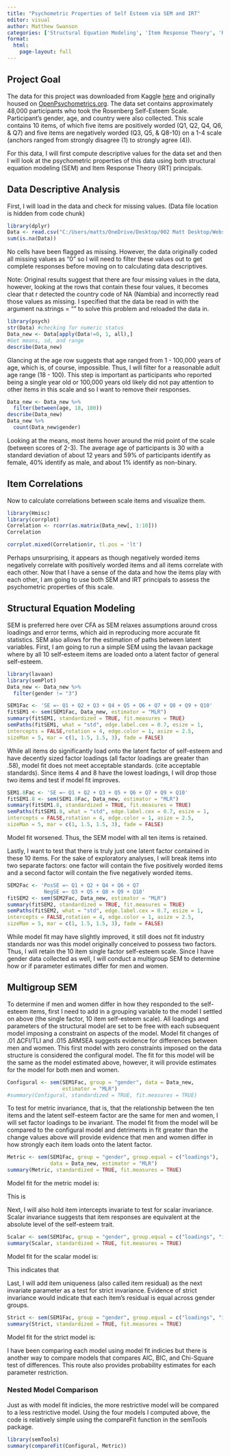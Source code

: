 ---
title: "Psychometric Properties of Self Esteem via SEM and IRT"
editor: visual
author: Matthew Swanson
categories: ['Structural Equation Modeling', 'Item Response Theory', 'R', 'lavaan']
format: 
  html: 
    page-layout: full
---

::: text-center
# **Project Goal**
:::

The data for this project was downloaded from Kaggle [here](https://www.kaggle.com/datasets/lucasgreenwell/rosenberg-self-esteem-scale-responses?select=data.csv) and originally housed on [OpenPsychometrics.org](https://openpsychometrics.org/). The data set contains approximately 48,000 participants who took the Rosenberg Self-Esteem Scale. Participant's gender, age, and country were also collected. This scale contains 10 items, of which five items are positively worded (Q1, Q2, Q4, Q6, & Q7) and five items are negatively worded (Q3, Q5, & Q8-10) on a 1-4 scale (anchors ranged from strongly disagree (1) to strongly agree (4)).

For this data, I will first compute descriptive values for the data set and then I will look at the psychometric properties of this data using both structural equation modeling (SEM) and Item Response Theory (IRT) principals.

::: text-center
# **Data Descriptive Analysis**
:::

First, I will load in the data and check for missing values. (Data file location is hidden from code chunk)

```{r}
library(dplyr)
Data <- read.csv("C:/Users/matts/OneDrive/Desktop/002 Matt Desktop/WebsiteData/SelfEsteem Data/data.csv", na.strings = "")
sum(is.na(Data))
```

No cells have been flagged as missing. However, the data originally coded all missing values as "0" so I will need to filter these values out to get complete responses before moving on to calculating data descriptives.

Note: Original results suggest that there are four missing values in the data, however, looking at the rows that contain these four values, it becomes clear that r detected the country code of NA (Nambia) and incorrectly read those values as missing. I specified that the data be read in with the argument na.strings = "" to solve this problem and reloaded the data in.

```{r}
library(psych)
str(Data) #checking for numeric status
Data_new <- Data[apply(Data!=0, 1, all),]
#Get means, sd, and range
describe(Data_new)
```

Glancing at the age row suggests that age ranged from 1 - 100,000 years of age, which is, of course, impossible. Thus, I will filter for a reasonable adult age range (18 - 100). This step is important as participants who reported being a single year old or 100,000 years old likely did not pay attention to other items in this scale and so I want to remove their responses.

```{r}
Data_new <- Data_new %>%
  filter(between(age, 18, 100))
describe(Data_new)
Data_new %>%
  count(Data_new$gender)
```

Looking at the means, most items hover around the mid point of the scale (between scores of 2-3). The average age of participants is 30 with a standard deviation of about 12 years and 59% of participants identify as female, 40% identify as male, and about 1% identify as non-binary.

::: text-center
## **Item Correlations**
:::

Now to calculate correlations between scale items and visualize them.

```{r}
library(Hmisc)
library(corrplot)
Correlation <- rcorr(as.matrix(Data_new[, 1:10]))
Correlation

corrplot.mixed(Correlation$r, tl.pos = 'lt')
```

Perhaps unsurprising, it appears as though negatively worded items negatively correlate with positively worded items and all items correlate with each other. Now that I have a sense of the data and how the items play with each other, I am going to use both SEM and IRT principals to assess the psychometric properties of this scale.

::: text-center
# **Structural Equation Modeling**
:::

SEM is preferred here over CFA as SEM relaxes assumptions around cross loadings and error terms, which aid in reproducing more accurate fit statistics. SEM also allows for the estimation of paths between latent variables. First, I am going to run a simple SEM using the lavaan package where by all 10 self-esteem items are loaded onto a latent factor of general self-esteem.

```{r}
library(lavaan)
library(semPlot)
Data_new <- Data_new %>%
  filter(gender != "3")

SEM1Fac <- 'SE =~ Q1 + Q2 + Q3 + Q4 + Q5 + Q6 + Q7 + Q8 + Q9 + Q10'
fitSEM1 <- sem(SEM1Fac, Data_new, estimator = "MLR")
summary(fitSEM1, standardized = TRUE, fit.measures = TRUE)
semPaths(fitSEM1, what = "std", edge.label.cex = 0.7, esize = 1,
intercepts = FALSE,rotation = 4, edge.color = 1, asize = 2.5,
sizeMan = 5, mar = c(1, 1.5, 1.5, 3), fade = FALSE)
```

While all items do significantly load onto the latent factor of self-esteem and have decently sized factor loadings (all factor loadings are greater than .58), model fit does not meet acceptable standards. (cite acceptable standards). Since items 4 and 8 have the lowest loadings, I will drop those two items and test if model fit improves.

```{r}
SEM1.8Fac <- 'SE =~ Q1 + Q2 + Q3 + Q5 + Q6 + Q7 + Q9 + Q10'
fitSEM1.8 <- sem(SEM1.8Fac, Data_new, estimator = "MLR")
summary(fitSEM1.8, standardized = TRUE, fit.measures = TRUE)
semPaths(fitSEM1.8, what = "std", edge.label.cex = 0.7, esize = 1,
intercepts = FALSE,rotation = 4, edge.color = 1, asize = 2.5,
sizeMan = 5, mar = c(1, 1.5, 1.5, 3), fade = FALSE)
```

Model fit worsened. Thus, the SEM model with all ten items is retained.

Lastly, I want to test that there is truly just one latent factor contained in these 10 items. For the sake of exploratory analyses, I will break items into two separate factors: one factor will contain the five positively worded items and a second factor will contain the five negatively worded items.

```{r}
SEM2Fac <- 'PosSE =~ Q1 + Q2 + Q4 + Q6 + Q7
            NegSE =~ Q3 + Q5 + Q8 + Q9 + Q10'
fitSEM2 <- sem(SEM2Fac, Data_new, estimator = "MLR")
summary(fitSEM2, standardized = TRUE, fit.measures = TRUE)
semPaths(fitSEM2, what = "std", edge.label.cex = 0.7, esize = 1,
intercepts = FALSE,rotation = 4, edge.color = 1, asize = 2.5,
sizeMan = 5, mar = c(1, 1.5, 1.5, 3), fade = FALSE)
```

While model fit may have slightly improved, it still does not fit industry standards nor was this model originally conceived to possess two factors. Thus, I will retain the 10 item single factor self-esteem scale. Since I have gender data collected as well, I will conduct a multigroup SEM to determine how or if parameter estimates differ for men and women.

::: text-center
## **Multigroup SEM**
:::

To determine if men and women differ in how they responded to the self-esteem items, first I need to add in a grouping variable to the model I settled on above (the single factor, 10 item self-esteem scale). All loadings and parameters of the structural model are set to be free with each subsequent model imposing a constraint on aspects of the model. Model fit changes of .01 ∆CFI/TLI and .015 ∆RMSEA suggests evidence for differences between men and women. This first model with zero constraints imposed on the data structure is considered the configural model. The fit for this model will be the same as the model estimated above, however, it will provide estimates for the model for both men and women.

```{r}
Configural <- sem(SEM1Fac, group = "gender", data = Data_new, 
                  estimator = "MLR")
#summary(Configural, standardized = TRUE, fit.measures = TRUE)

```

To test for metric invariance, that is, that the relationship between the ten items and the latent self-esteem factor are the same for men and women, I will set factor loadings to be invariant. The model fit from the model will be compared to the configural model and detriments in fit greater than the change values above will provide evidence that men and women differ in how strongly each item loads onto the latent factor.

```{r}
Metric <- sem(SEM1Fac, group = "gender", group.equal = c("loadings"), 
              data = Data_new, estimator = "MLR")
summary(Metric, standardized = TRUE, fit.measures = TRUE)
```

Model fit for the metric model is:

This is

Next, I will also hold item intercepts invariate to test for scalar invariance. Scalar invariance suggests that item responses are equivalent at the absolute level of the self-esteem trait.

```{r}
Scalar <- sem(SEM1Fac, group = "gender", group.equal = c("loadings", "intercepts"), data = Data_new, estimator = "MLR")
summary(Scalar, standardized = TRUE, fit.measures = TRUE)
```

Model fit for the scalar model is:

This indicates that

Last, I will add item uniqueness (also called item residual) as the next invariate parameter as a test for strict invariance. Evidence of strict invariance would indicate that each item's residual is equal across gender groups.

```{r}
Strict <- sem(SEM1Fac, group = "gender", group.equal = c("loadings", "intercepts", "residuals"), data = Data_new, estimator = "MLR")
summary(Strict, standardized = TRUE, fit.measures = TRUE)
```

Model fit for the strict model is:

I have been comparing each model using model fit indicies but there is another way to compare models that compares AIC, BIC, and Chi-Square test of differences. This route also provides probability estimates for each parameter restriction.

::: text-center
### **Nested Model Comparison**
:::

Just as with model fit indicies, the more restrictive model will be compared to a less restrictive model. Using the four models I computed above, the code is relatively simple using the compareFit function in the semTools package.

```{r}
library(semTools)
summary(compareFit(Configural, Metric))
```
